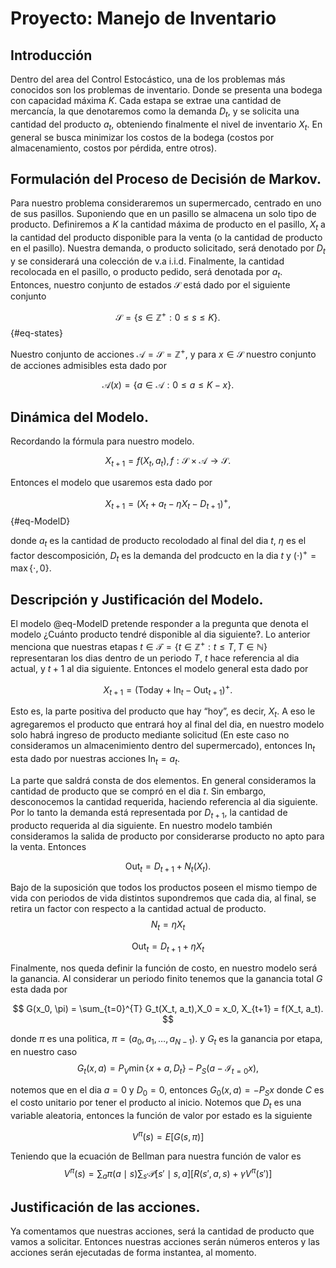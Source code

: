 # Proyecto: Manejo de Inventario


## Introducción
Dentro del area del Control Estocástico, una de los problemas más conocidos son los problemas de inventario. 
Donde se presenta una bodega con capacidad máxima $K$. Cada estapa se extrae una cantidad de mercancía, la que denotaremos como 
la demanda $D_t$, y se solicita una cantidad del producto $a_t$, obteniendo finalmente el nivel de inventario $X_t$. En general se 
busca minimizar los costos de la bodega (costos por almacenamiento, costos por pérdida, entre otros). 

## Formulación del Proceso de Decisión de Markov.
Para nuestro problema consideraremos un supermercado, centrado en uno de sus pasillos. Suponiendo que en un pasillo se almacena un 
solo tipo de producto. Definiremos a $K$ la cantidad máxima de producto en el pasillo, $X_t$ a la cantidad del producto disponible 
para la venta (o la cantidad de producto en el pasillo). Nuestra demanda, o producto solicitado, será denotado por $D_t$ y se 
considerará una colección de v.a i.i.d. Finalmente, la cantidad recolocada en el pasillo, o producto pedido, será denotada por $a_t$. 
Entonces, nuestro conjunto de estados $\mathcal{S}$ está dado por el siguiente conjunto

$$
    \mathcal{S} = \{s\in \mathbb{Z}^+:0\leq s\leq K\}.
$${#eq-states}

Nuestro conjunto de acciones $\mathcal{A} = \mathcal{S} = \mathbb{Z}^+$, y para $x\in\mathcal{S}$ nuestro conjunto de acciones admisibles esta dado 
por 

$$
    \mathcal{A}(x)=\{a\in \mathcal{A}:0 \leq a\leq K - x\}.
$$

## Dinámica del Modelo.

Recordando la fórmula para nuestro modelo. 

$$
    X_{t+1} = f(X_t, a_t), f:\mathcal{S}\times \mathcal{A}\to \mathcal{S}. 
$$

Entonces el modelo que usaremos esta dado por 

$$
    X_{t+1} = (X_t+a_t-\eta X_{t} - D_{t+1})^+, 
$${#eq-ModelD}

donde $a_t$ es la cantidad de producto recolodado al final del dia $t$, $\eta$ es el factor descomposición, $D_t$ es la demanda del 
prodcucto en la dia $t$ y  $(\cdot)^+ = \max\{\cdot, 0\}$. 


## Descripción y Justificación del Modelo. 
El modelo @eq-ModelD pretende responder a la pregunta que denota el modelo ¿Cuánto producto tendré disponible al dia siguiente?. 
Lo anterior menciona que nuestras etapas $t\in \mathcal{T} = \{t\in \mathbb{Z}^+: t\leq T,T\in \mathbb{N}\}$ representaran los dias dentro de un periodo $T$, $t$ hace referencia al dia actual, y $t+1$ al dia siguiente. Entonces el modelo general esta dado por 

$$
    X_{t+1} = (\text{Today} + \text{In}_t - \text{Out}_{t+1})^+.
$$  

Esto es, la parte positiva del producto que hay "hoy", es decir, $X_t$. A eso le agregaremos el producto que entrará hoy al final 
del dia, en nuestro modelo solo habrá ingreso de producto mediante solicitud (En este caso no consideramos un almacenimiento dentro 
del supermercado), entonces $\text{In}_t$ esta dado por nuestras acciones $\text{In}_t = a_t$. 

La parte que saldrá consta de dos elementos. En general consideramos la cantidad de producto que se compró en el dia $t$. Sin embargo, 
desconocemos la cantidad requerida, haciendo referencia al dia siguiente. Por lo tanto la demanda está representada por $D_{t+1}$, 
la cantidad de producto requerida al dia siguiente. En nuestro modelo también consideramos la salida de producto por considerarse 
producto no apto para la venta. Entonces 

$$
    \text{Out}_t = D_{t + 1} + N_t(X_t).
$$

Bajo de la suposición que todos los productos poseen el mismo tiempo de vida con periodos de vida distintos supondremos que cada dia, 
al final, se retira un factor con respecto a la cantidad actual de producto. 
$$
    N_t = \eta X_t
$$

$$
    \text{Out}_t = D_{t + 1} + \eta X_t
$$

Finalmente, nos queda definir la función de costo, en nuestro modelo será la ganancia. Al considerar un periodo finito tenemos que la 
ganancia total $G$ esta dada por 

$$
    G(x_0, \pi) = \sum_{t=0}^{T} G_t(X_t, a_t),X_0 = x_0, X_{t+1} = f(X_t, a_t).
$$

donde $\pi$ es una politica, $\pi = (a_0,a_1, \ldots, a_{N-1})$. y $G_t$ es la ganancia por etapa, en nuestro caso
$$
    G_t(x,a) = P_V \min\{x + a, D_t\} - P_S (a - \mathcal{I}_{t = 0}x),
$$

notemos que en el dia $a = 0$ y $D_0 = 0$, entonces $G_0(x,a) = -P_Sx$ donde $C$ es el costo unitario por tener el producto al inicio.
Notemos que $D_t$ es una variable aleatoria, entonces la función de valor por estado es la siguiente

$$
    V^\pi(s) =  E[G(s, \pi)]
$$

Teniendo que la ecuación de Bellman para nuestra función de valor es 
$$
    V^\pi(s) = \sum_{a}\pi(a\mid s)\sum_{s'} \mathcal{P}[s' \mid s, a][R(s', a, s) + \gamma V^\pi(s')]
$$

## Justificación de las acciones. 

Ya comentamos que nuestras acciones, será la cantidad de producto que vamos a solicitar. Entonces nuestras acciones serán números 
enteros y las acciones serán ejecutadas de forma instantea, al momento. 


